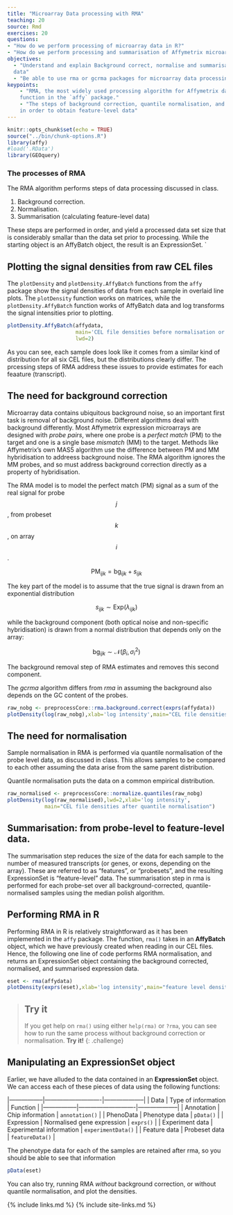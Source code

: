 ```yaml
---
title: "Microarray Data processing with RMA"
teaching: 20
source: Rmd
exercises: 20
questions: 
- "How do we perform processing of microarray data in R?"
- "How do we perform processing and summarisation of Affymetrix microarray data in R?"
objectives:
  - "Understand and explain Background correct, normalise and summarisation steps for microarray
  data" 
  - "Be able to use rma or gcrma packages for microarray data processing"
keypoints:
    - "RMA, the most widely used processing algorithm for Affymetrix data, is implemented in R using the `rma()`
    function in the `affy` package."
    - "The steps of background correction, quantile normalisation, and summarisation are performed
    in order to obtain feature-level data"  
---
```



```r
knitr::opts_chunk$set(echo = TRUE)
source("../bin/chunk-options.R")
library(affy)
#load('.RData')
library(GEOquery)
```

### The processes of RMA

The RMA algorithm performs steps of data processing discussed in class.

1. Background correction.
2. Normalisation.
3. Summarisation (calculating feature-level data)

These steps are performed in order, and yield a processed data set size that is
considerably smallar than the data set prior to processing. While the starting object is an AffyBatch object, the result is an ExpressionSet.
`

## Plotting the signal densities from raw CEL files

The `plotDensity` and `plotDensity.AffyBatch` functions from the `affy` package show the signal densities of data from each sample in overlaid line plots. The `plotDensity` function works on matrices, while the `plotDensity.AffyBatch` function works of AffyBatch data and log transforms the signal intensities prior to plotting.


```r
plotDensity.AffyBatch(affydata,
                      main='CEL file densities before normalisation or background correction',
                      lwd=2)
```

As you can see, each sample does look like it comes from a similar kind of distribution for all six CEL files, but the distributions clearly differ. The prcessing steps of RMA address these issues to provide estimates for each feaature (transcript).

## The need for background correction

Microarray data contains ubiquitous background noise, so an
important first task is removal of background noise. Different
algorithms deal with background differently. Most Affymetrix expression microarrays are
designed with *probe pairs*, where one probe is a *perfect match* (PM) to the target and
one is a single base *mismatch* (MM) to the target. Methods like Affymetrix's own MAS5
algorithm use the difference between PM and MM hybridisation to addreess background noise.
The RMA algorithm ignores the MM probes, and so must address background correction
directly as a property of hybridisation. 

The RMA model is to model the perfect match (PM) signal as a sum of the real signal for probe $$j$$, from probeset $$k$$, on array $$i$$.

$$
\text{PM}_{ijk} = \text{bg}_{ijk} + s_{ijk}
$$

The key part of the model is to assume that the true signal  is drawn from an exponential distribution

$$s_{ijk} \sim \text{Exp}(\lambda_{ijk})$$

while the background component (both optical noise and non-specific hybridisation) is drawn from a normal distribution that depends only on the array:

$$\text{bg}_{ijk} \sim \mathcal{N}(\beta_i,\sigma^2_i)$$

The background removal step of RMA estimates and removes this second component. 

The *gcrma* algorithm differs from *rma* in assuming the background also depends on the GC content of the probes.

```r
raw_nobg <- preprocessCore::rma.background.correct(exprs(affydata))
plotDensity(log(raw_nobg),xlab='log intensity',main="CEL file densities after RMA background correction",lwd=2)
```

## The need for normalisation

Sample normalisation in RMA is performed via quantile normalisation of the probe level data, as discussed in class. This allows samples to be compared to each other assuming the data arise from the
same parent distribution.

 Quantile normalisation puts the data on a common empirical distribution.

```r
raw_normalised <- preprocessCore::normalize.quantiles(raw_nobg)
plotDensity(log(raw_normalised),lwd=2,xlab='log intensity',
            main="CEL file densities after quantile normalisation")
```

## Summarisation: from probe-level to feature-level data. 

The summarisation step reduces the size of the data for each sample to the number of
measured transcripts (or genes, or exons, depending on the array). These are referred to as "features", or "probesets", and the resulting ExpressionSet is "feature-level" data.
The summarisation step in rma is performed for each probe-set over all background-corrected, quantile-normalised samples using the median polish algorithm.

## Performing RMA in R

Performing RMA  in R is relatively straightforward as it has been implemented
in the `affy` package. The function, `rma()` takes in an **AffyBatch** object, which we
have previously created when reading in our CEL files. Hence, the following one line of
code performs RMA normalisation, and returns an ExpressionSet object containing the
background corrected, normalised, and summarised expression data. 

```r
eset <- rma(affydata)
plotDensity(exprs(eset),xlab='log intensity',main="feature level densities after RMA",lwd=2)
```

> ## Try it
> If you get help on `rma()` using either `help(rma)` or `?rma`, you can see how to run
> the same process without background correction or normalisation. **Try it!**
{: .challenge}

## Manipulating an ExpressionSet object

Earlier, we have alluded to the data contained in an **ExpressionSet** object. We can
access each of these pieces of data using the following functions:

|-----------------|----------------------------|--------------------|
| Data            | Type of information        | Function           |
|-----------------|----------------------------|--------------------|
| Annotation      | Chip information           | `annotation()`     |
| PhenoData       | Phenotype data             | `pData()`          |
| Expression      | Normalised gene expression | `exprs()`          |
| Experiment data | Experimental information   | `experimentData()` |
| Feature data    | Probeset data              | `featureData()`    |

The phenotype data for each of the samples are retained after rma, so you should be able to see that information 


```r
pData(eset)
```


You can also try, running RMA *without* background correction, or without quantile normalisation, and plot the densities.

{% include links.md %}
{% include site-links.md %}
